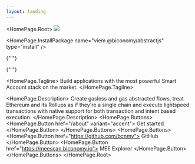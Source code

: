 ```yaml
---
layout: landing
---
```



<HomePage.Root>
  <img src="https://i.imgur.com/GTag7Eu.png"/>

  <HomePage.InstallPackage name="viem @biconomy/abstractjs" type="install" />

{" "}

{" "}

<HomePage.Tagline>
  Build applications with the most powerful Smart Account stack on
  the market.
</HomePage.Tagline>

  <HomePage.Description>
    Create gasless and gas abstracted flows, treat Ethereum and its
    Rollups as if they're a single chain and execute lightspeed transactions with
    native support for both transaction and intent based execution.
  </HomePage.Description>
  <HomePage.Buttons>
    <HomePage.Button href="/about" variant="accent">
      Get started
    </HomePage.Button>
  </HomePage.Buttons>
  <HomePage.Buttons>
<HomePage.Button href="https://github.com/bcnmy">
      GitHub
    </HomePage.Button>
    <HomePage.Button href="https://meescan.biconomy.io">
      MEE Explorer
    </HomePage.Button>
  </HomePage.Buttons>
</HomePage.Root>


